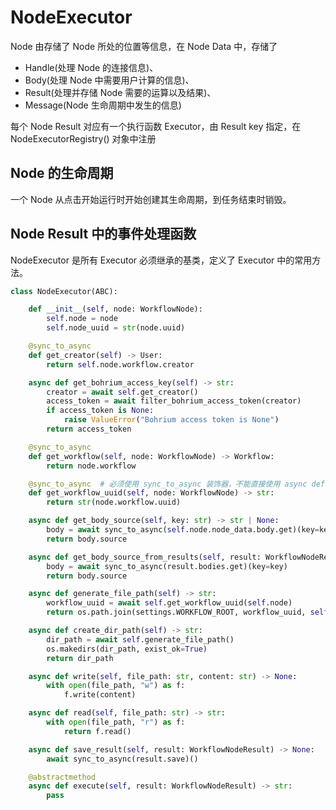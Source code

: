 # NodeExecutor

Node 由存储了 Node 所处的位置等信息，在 Node Data 中，存储了 

* Handle(处理 Node 的连接信息)、
* Body(处理 Node 中需要用户计算的信息)、
* Result(处理并存储 Node 需要的运算以及结果)、
* Message(Node 生命周期中发生的信息)

每个 Node Result 对应有一个执行函数 Executor，由 Result key 指定，在 NodeExecutorRegistry() 对象中注册

## Node 的生命周期

一个 Node 从点击开始运行时开始创建其生命周期，到任务结束时销毁。

## Node Result 中的事件处理函数

NodeExecutor 是所有 Executor 必须继承的基类，定义了 Executor 中的常用方法。

```python
class NodeExecutor(ABC):

    def __init__(self, node: WorkflowNode):
        self.node = node
        self.node_uuid = str(node.uuid)

    @sync_to_async
    def get_creator(self) -> User:
        return self.node.workflow.creator

    async def get_bohrium_access_key(self) -> str:
        creator = await self.get_creator()
        access_token = await filter_bohrium_access_token(creator)
        if access_token is None:
            raise ValueError("Bohrium access token is None")
        return access_token

    @sync_to_async
    def get_workflow(self, node: WorkflowNode) -> Workflow:
        return node.workflow

    @sync_to_async  # 必须使用 sync_to_async 装饰器，不能直接使用 async def
    def get_workflow_uuid(self, node: WorkflowNode) -> str:
        return str(node.workflow.uuid)

    async def get_body_source(self, key: str) -> str | None:
        body = await sync_to_async(self.node.node_data.body.get)(key=key)
        return body.source

    async def get_body_source_from_results(self, result: WorkflowNodeResult, key: str) -> str:
        body = await sync_to_async(result.bodies.get)(key=key)
        return body.source

    async def generate_file_path(self) -> str:
        workflow_uuid = await self.get_workflow_uuid(self.node)
        return os.path.join(settings.WORKFLOW_ROOT, workflow_uuid, self.node_uuid)

    async def create_dir_path(self) -> str:
        dir_path = await self.generate_file_path()
        os.makedirs(dir_path, exist_ok=True)
        return dir_path

    async def write(self, file_path: str, content: str) -> None:
        with open(file_path, "w") as f:
            f.write(content)

    async def read(self, file_path: str) -> str:
        with open(file_path, "r") as f:
            return f.read()

    async def save_result(self, result: WorkflowNodeResult) -> None:
        await sync_to_async(result.save)()

    @abstractmethod
    async def execute(self, result: WorkflowNodeResult) -> str:
        pass
```